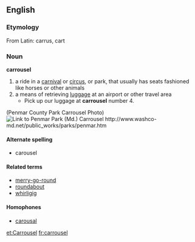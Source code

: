 == English ==
=== Etymology ===
From Latin: carrus, cart
=== Noun ===
'''carrousel'''
# a ride in a [[carnival]] or [[circus]], or park, that usually has seats fashioned like horses or other animals
# a means of retrieving [[luggage]] at an airport or other travel area
#* Pick up our luggage at '''carrousel''' number 4.

(Penmar County Park Carrousel Photo)
[[Image:Carrousel.jpg|thumb|Link to Penmar Park (Md.) Carrousel http://www.washco-md.net/public_works/parks/penmar.htm]]
==== Alternate spelling ====
* carousel
==== Related terms ====
*[[merry-go-round]]
*[[roundabout]]
*[[whirligig]]
==== Homophones ====
*[[carousal]]

[[et:Carrousel]]
[[fr:carrousel]]